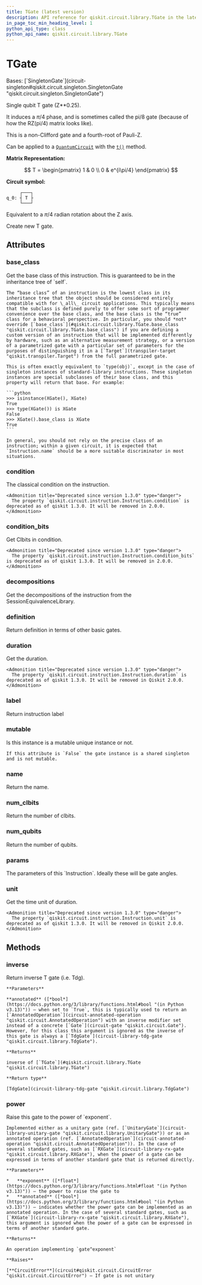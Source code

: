 ```yaml
---
title: TGate (latest version)
description: API reference for qiskit.circuit.library.TGate in the latest version of qiskit
in_page_toc_min_heading_level: 1
python_api_type: class
python_api_name: qiskit.circuit.library.TGate
---
```


# TGate

<Class id="qiskit.circuit.library.TGate" isDedicatedPage={true} github="https://github.com/Qiskit/qiskit/tree/stable/1.3/qiskit/circuit/library/standard_gates/t.py#L27-L102" signature="qiskit.circuit.library.TGate(*args, _force_mutable=False, **kwargs)" modifiers="class">
  Bases: [`SingletonGate`](circuit-singleton#qiskit.circuit.singleton.SingletonGate "qiskit.circuit.singleton.SingletonGate")

  Single qubit T gate (Z\*\*0.25).

  It induces a $\pi/4$ phase, and is sometimes called the pi/8 gate (because of how the RZ(pi/4) matrix looks like).

  This is a non-Clifford gate and a fourth-root of Pauli-Z.

  Can be applied to a [`QuantumCircuit`](circuit-quantum-circuit "qiskit.circuit.QuantumCircuit") with the [`t()`](circuit-quantum-circuit#t "qiskit.circuit.QuantumCircuit.t") method.

  **Matrix Representation:**

$$
T = \begin{pmatrix}
1 & 0 \\
0 & e^{i\pi/4}
\end{pmatrix}
$$

  **Circuit symbol:**

  ```text
       ┌───┐
  q_0: ┤ T ├
       └───┘
  ```

  Equivalent to a $\pi/4$ radian rotation about the Z axis.

  Create new T gate.

  ## Attributes

  ### base\_class

  <Attribute id="qiskit.circuit.library.TGate.base_class">
    Get the base class of this instruction. This is guaranteed to be in the inheritance tree of `self`.

    The “base class” of an instruction is the lowest class in its inheritance tree that the object should be considered entirely compatible with for \_all\_ circuit applications. This typically means that the subclass is defined purely to offer some sort of programmer convenience over the base class, and the base class is the “true” class for a behavioral perspective. In particular, you should *not* override [`base_class`](#qiskit.circuit.library.TGate.base_class "qiskit.circuit.library.TGate.base_class") if you are defining a custom version of an instruction that will be implemented differently by hardware, such as an alternative measurement strategy, or a version of a parametrized gate with a particular set of parameters for the purposes of distinguishing it in a [`Target`](transpiler-target "qiskit.transpiler.Target") from the full parametrized gate.

    This is often exactly equivalent to `type(obj)`, except in the case of singleton instances of standard-library instructions. These singleton instances are special subclasses of their base class, and this property will return that base. For example:

    ```python
    >>> isinstance(XGate(), XGate)
    True
    >>> type(XGate()) is XGate
    False
    >>> XGate().base_class is XGate
    True
    ```

    In general, you should not rely on the precise class of an instruction; within a given circuit, it is expected that `Instruction.name` should be a more suitable discriminator in most situations.
  </Attribute>

  ### condition

  <Attribute id="qiskit.circuit.library.TGate.condition">
    The classical condition on the instruction.

    <Admonition title="Deprecated since version 1.3.0" type="danger">
      The property `qiskit.circuit.instruction.Instruction.condition` is deprecated as of qiskit 1.3.0. It will be removed in 2.0.0.
    </Admonition>
  </Attribute>

  ### condition\_bits

  <Attribute id="qiskit.circuit.library.TGate.condition_bits">
    Get Clbits in condition.

    <Admonition title="Deprecated since version 1.3.0" type="danger">
      The property `qiskit.circuit.instruction.Instruction.condition_bits` is deprecated as of qiskit 1.3.0. It will be removed in 2.0.0.
    </Admonition>
  </Attribute>

  ### decompositions

  <Attribute id="qiskit.circuit.library.TGate.decompositions">
    Get the decompositions of the instruction from the SessionEquivalenceLibrary.
  </Attribute>

  ### definition

  <Attribute id="qiskit.circuit.library.TGate.definition">
    Return definition in terms of other basic gates.
  </Attribute>

  ### duration

  <Attribute id="qiskit.circuit.library.TGate.duration">
    Get the duration.

    <Admonition title="Deprecated since version 1.3.0" type="danger">
      The property `qiskit.circuit.instruction.Instruction.duration` is deprecated as of qiskit 1.3.0. It will be removed in Qiskit 2.0.0.
    </Admonition>
  </Attribute>

  ### label

  <Attribute id="qiskit.circuit.library.TGate.label">
    Return instruction label
  </Attribute>

  ### mutable

  <Attribute id="qiskit.circuit.library.TGate.mutable">
    Is this instance is a mutable unique instance or not.

    If this attribute is `False` the gate instance is a shared singleton and is not mutable.
  </Attribute>

  ### name

  <Attribute id="qiskit.circuit.library.TGate.name">
    Return the name.
  </Attribute>

  ### num\_clbits

  <Attribute id="qiskit.circuit.library.TGate.num_clbits">
    Return the number of clbits.
  </Attribute>

  ### num\_qubits

  <Attribute id="qiskit.circuit.library.TGate.num_qubits">
    Return the number of qubits.
  </Attribute>

  ### params

  <Attribute id="qiskit.circuit.library.TGate.params">
    The parameters of this `Instruction`. Ideally these will be gate angles.
  </Attribute>

  ### unit

  <Attribute id="qiskit.circuit.library.TGate.unit">
    Get the time unit of duration.

    <Admonition title="Deprecated since version 1.3.0" type="danger">
      The property `qiskit.circuit.instruction.Instruction.unit` is deprecated as of qiskit 1.3.0. It will be removed in Qiskit 2.0.0.
    </Admonition>
  </Attribute>

  ## Methods

  ### inverse

  <Function id="qiskit.circuit.library.TGate.inverse" github="https://github.com/Qiskit/qiskit/tree/stable/1.3/qiskit/circuit/library/standard_gates/t.py#L84-L96" signature="inverse(annotated=False)">
    Return inverse T gate (i.e. Tdg).

    **Parameters**

    **annotated** ([*bool*](https://docs.python.org/3/library/functions.html#bool "(in Python v3.13)")) – when set to `True`, this is typically used to return an [`AnnotatedOperation`](circuit-annotated-operation "qiskit.circuit.AnnotatedOperation") with an inverse modifier set instead of a concrete [`Gate`](circuit-gate "qiskit.circuit.Gate"). However, for this class this argument is ignored as the inverse of this gate is always a [`TdgGate`](circuit-library-tdg-gate "qiskit.circuit.library.TdgGate").

    **Returns**

    inverse of [`TGate`](#qiskit.circuit.library.TGate "qiskit.circuit.library.TGate")

    **Return type**

    [TdgGate](circuit-library-tdg-gate "qiskit.circuit.library.TdgGate")
  </Function>

  ### power

  <Function id="qiskit.circuit.library.TGate.power" github="https://github.com/Qiskit/qiskit/tree/stable/1.3/qiskit/circuit/library/standard_gates/t.py#L98-L99" signature="power(exponent, annotated=False)">
    Raise this gate to the power of `exponent`.

    Implemented either as a unitary gate (ref. [`UnitaryGate`](circuit-library-unitary-gate "qiskit.circuit.library.UnitaryGate")) or as an annotated operation (ref. [`AnnotatedOperation`](circuit-annotated-operation "qiskit.circuit.AnnotatedOperation")). In the case of several standard gates, such as [`RXGate`](circuit-library-rx-gate "qiskit.circuit.library.RXGate"), when the power of a gate can be expressed in terms of another standard gate that is returned directly.

    **Parameters**

    *   **exponent** ([*float*](https://docs.python.org/3/library/functions.html#float "(in Python v3.13)")) – the power to raise the gate to
    *   **annotated** ([*bool*](https://docs.python.org/3/library/functions.html#bool "(in Python v3.13)")) – indicates whether the power gate can be implemented as an annotated operation. In the case of several standard gates, such as [`RXGate`](circuit-library-rx-gate "qiskit.circuit.library.RXGate"), this argument is ignored when the power of a gate can be expressed in terms of another standard gate.

    **Returns**

    An operation implementing `gate^exponent`

    **Raises**

    [**CircuitError**](circuit#qiskit.circuit.CircuitError "qiskit.circuit.CircuitError") – If gate is not unitary
  </Function>
</Class>

